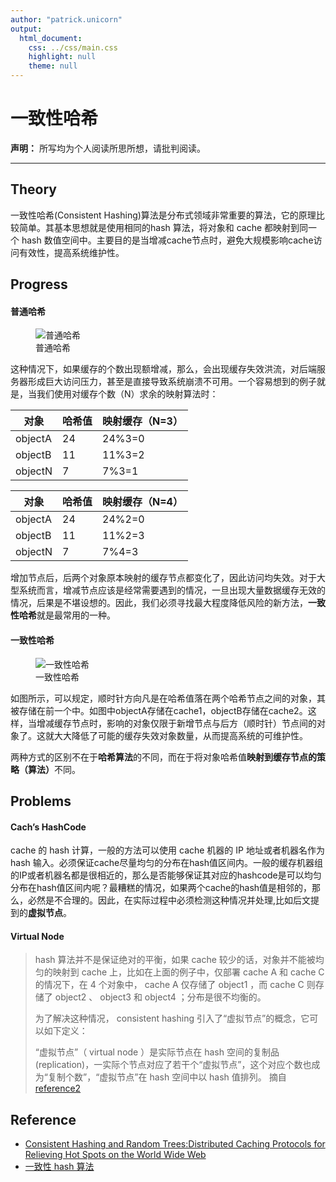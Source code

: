 ```yaml
---
author: "patrick.unicorn"
output:
  html_document:
    css: ../css/main.css
    highlight: null
    theme: null
---
```


一致性哈希
===

**声明：** 所写均为个人阅读所思所想，请批判阅读。

* * *

## Theory

一致性哈希(Consistent Hashing)算法是分布式领域非常重要的算法，它的原理比较简单。其基本思想就是使用相同的hash 算法，将对象和 cache 都映射到同一个 hash 数值空间中。主要目的是当增减cache节点时，避免大规模影响cache访问有效性，提高系统维护性。

## Progress

#### 普通哈希

![普通哈希](../images/content/consistent-hash-01.png)

这种情况下，如果缓存的个数出现额增减，那么，会出现缓存失效洪流，对后端服务器形成巨大访问压力，甚至是直接导致系统崩溃不可用。一个容易想到的例子就是，当我们使用对缓存个数（N）求余的映射算法时：

|对象|哈希值|映射缓存（N=3）|
|-|-|-|
| objectA | 24 | 24%3=0 |
| objectB | 11 | 11%3=2 |
| objectN | 7 |7%3=1 |

|对象|哈希值|映射缓存（N=4）|
|-|-|-|
| objectA | 24 | 24%2=0 |
| objectB | 11 | 11%2=3 |
| objectN | 7 | 7%4=3 |

增加节点后，后两个对象原本映射的缓存节点都变化了，因此访问均失效。对于大型系统而言，增减节点应该是经常需要遇到的情况，一旦出现大量数据缓存无效的情况，后果是不堪设想的。因此，我们必须寻找最大程度降低风险的新方法，**一致性哈希**就是最常用的一种。

#### 一致性哈希

![一致性哈希](../images/content/consistent-hash-02.png)

如图所示，可以规定，顺时针方向凡是在哈希值落在两个哈希节点之间的对象，其被存储在前一个中。如图中objectA存储在cache1，objectB存储在cache2。这样，当增减缓存节点时，影响的对象仅限于新增节点与后方（顺时针）节点间的对象了。这就大大降低了可能的缓存失效对象数量，从而提高系统的可维护性。

两种方式的区别不在于**哈希算法**的不同，而在于将对象哈希值**映射到缓存节点的策略（算法）**不同。

## Problems

#### Cach's HashCode

cache 的 hash 计算，一般的方法可以使用 cache 机器的 IP 地址或者机器名作为hash 输入。必须保证cache尽量均匀的分布在hash值区间内。一般的缓存机器组的IP或者机器名都是很相近的，那么是否能够保证其对应的hashcode是可以均匀分布在hash值区间内呢？最糟糕的情况，如果两个cache的hash值是相邻的，那么，必然是不合理的。因此，在实际过程中必须检测这种情况并处理,比如后文提到的**虚拟节点**。

#### Virtual Node

> hash 算法并不是保证绝对的平衡，如果 cache 较少的话，对象并不能被均匀的映射到 cache 上，比如在上面的例子中，仅部署 cache A 和 cache C 的情况下，在 4 个对象中， cache A 仅存储了 object1 ，而 cache C 则存储了 object2 、 object3 和 object4 ；分布是很不均衡的。
>
> 为了解决这种情况， consistent hashing 引入了“虚拟节点”的概念，它可以如下定义：
>
> “虚拟节点”（ virtual node ）是实际节点在 hash 空间的复制品(replication)，一实际个节点对应了若干个“虚拟节点”，这个对应个数也成为“复制个数”，“虚拟节点”在 hash 空间中以 hash 值排列。
> 摘自[reference2][2]

## Reference

+ [Consistent Hashing and Random Trees:Distributed Caching Protocols for Relieving Hot Spots on the World Wide Web][1]
+ [一致性 hash 算法][2]

[1]: http://www.akamai.com/dl/technical_publications/ConsistenHashingandRandomTreesDistributedCachingprotocolsforrelievingHotSpotsontheworldwideweb.pdf
[2]: http://blog.csdn.net/sparkliang/article/details/5279393
